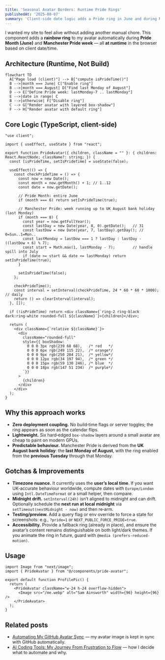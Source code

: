 ```yaml
---
title: 'Seasonal Avatar Borders: Runtime Pride Rings'
publishedAt: '2025-08-07'
summary: 'Client‑side date logic adds a Pride ring in June and during Manchester Pride week, using layered CSS box‑shadows. Here’s how it works, why it’s lightweight, and how to make it more robust.'
---
```




I wanted my site to feel alive without adding another manual chore. This component adds a **rainbow ring** to my avatar automatically during **Pride Month (June)** and **Manchester Pride week** — all **at runtime** in the browser based on client date/time.

## Architecture (Runtime, Not Build)

```mermaid
flowchart TD
  A["Page load (client)"] --> B["compute isPrideTime()"]
  B -->|month === June| C["Enable ring"]
  B -->|month === August| D["Find last Monday of August"]
  D --> E["Define Pride week: lastMonday-7 .. lastMonday"]
  E -->|date in range| C
  B -->|otherwise| F["Disable ring"]
  C --> G["Render avatar with layered box‑shadow"]
  F --> H["Render avatar with default ring"]
```

## Core Logic (TypeScript, client-side)

```tsx
"use client";

import { useEffect, useState } from "react";

export function PrideAvatar({ children, className = "" }: { children: React.ReactNode; className?: string; }) {
  const [isPrideTime, setIsPrideTime] = useState(false);

  useEffect(() => {
    const checkPrideTime = () => {
      const now = new Date();
      const month = now.getMonth() + 1; // 1..12
      const date = now.getDate();

      // Pride Month: entire June
      if (month === 6) return setIsPrideTime(true);

      // Manchester Pride: week running up to UK August bank holiday (last Monday)
      if (month === 8) {
        const year = now.getFullYear();
        const lastDay = new Date(year, 8, 0).getDate();   // 31
        const lastDow = new Date(year, 7, lastDay).getDay(); // 0=Sun..1=Mon..
        const lastMonday = lastDow === 1 ? lastDay : lastDay - ((lastDow + 6) % 7);
        const start = Math.max(1, lastMonday - 7);        // handle spill into July
        if (date >= start && date <= lastMonday) return setIsPrideTime(true);
      }

      setIsPrideTime(false);
    };

    checkPrideTime();
    const interval = setInterval(checkPrideTime, 24 * 60 * 60 * 1000); // daily
    return () => clearInterval(interval);
  }, []);

  if (!isPrideTime) return <div className={`ring-2 ring-black dark:ring-white rounded-full ${className}`}>{children}</div>;

  return (
    <div className={`relative ${className}`}>
      <div
        className="rounded-full"
        style={{ boxShadow: `
          0 0 0 3px rgb(239 68 68),   /* red   */
          0 0 0 6px rgb(249 115 22),  /* orange*/
          0 0 0 9px rgb(250 204 21),  /* yellow*/
          0 0 0 12px rgb(34 197 94),  /* green */
          0 0 0 15px rgb(59 130 246), /* blue  */
          0 0 0 18px rgb(147 51 234)  /* purple*/
        `}}
      >
        {children}
      </div>
    </div>
  );
}
```

## Why this approach works

- **Zero deployment coupling.** No build‑time flags or server toggles; the ring appears as soon as the calendar flips.
- **Lightweight.** Six hard‑edged `box-shadow` layers around a small avatar are cheap to paint on modern GPUs.
- **Predictable behaviour.** Manchester Pride is derived from the **UK August bank holiday**: the **last Monday of August**, with the ring enabled from the **previous Tuesday** through that Monday.

## Gotchas & Improvements

- **Timezone nuance.** It currently uses the **user’s local time**. If you want UK‑accurate behaviour worldwide, compute dates with `Europe/London` using `Intl.DateTimeFormat` or a small helper, then compare.
- **Midnight drift.** `setInterval(24h)` isn’t aligned to midnight and can drift. Optionally schedule the **next run at local midnight** via `setTimeout(nextMidnight - now)` and then re‑arm.
- **Testing/preview.** Add a query flag or env override to force a state for screenshots: e.g., `?pride=1` or `NEXT_PUBLIC_FORCE_PRIDE=true`.
- **Accessibility.** Provide a fallback ring (already in place), and ensure the avatar’s content remains distinguishable on both light/dark themes. If you animate the ring in future, guard with `@media (prefers-reduced-motion)`.

## Usage

```tsx
import Image from "next/image";
import { PrideAvatar } from "@/components/pride-avatar";

export default function ProfilePic() {
  return (
    <PrideAvatar className="w-24 h-24 overflow-hidden">
      <Image src="/me.webp" alt="Sam Ainsworth" width={96} height={96} />
    </PrideAvatar>
  );
}
```

## Related posts

- [Automating My GitHub Avatar Sync](/github-image-sync) — my avatar image is kept in sync with GitHub automatically.
- [AI Coding Tools: My Journey From Frustration to Flow](/ai-coding-tools) — how I decide what to automate and why.
